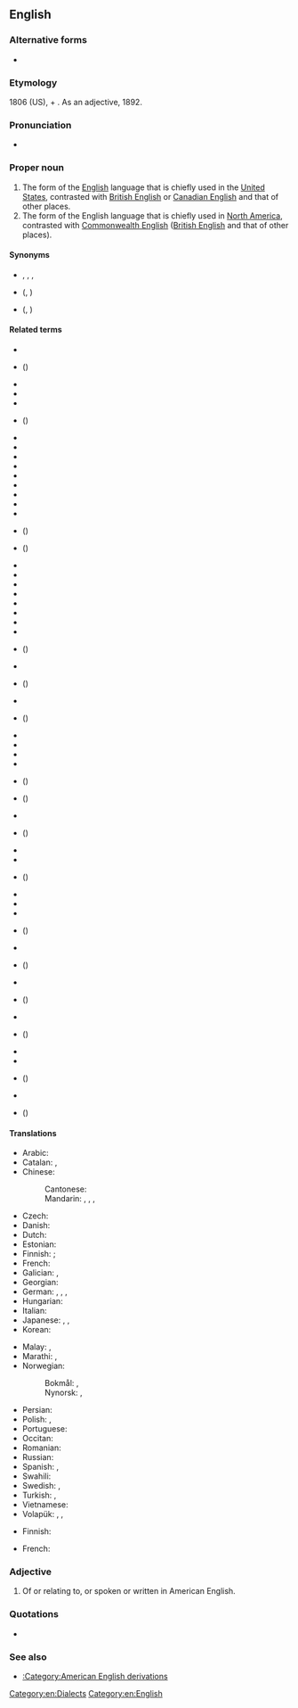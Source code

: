 ==English==
{{wikipedia}}

===Alternative forms===
* {{l|en|American-English}} {{qualifier|esp. adjective}}

===Etymology===
1806 (US), {{m|en|American}} + {{m|en|English}}. As an adjective, 1892.

===Pronunciation===
* {{audio|en|En-American English.oga|Audio}}

===Proper noun===
{{en-proper noun}}

# The form of the [[English]] language that is chiefly used in the [[United States]], contrasted with [[British English]] or [[Canadian English]] and that of other places.
# The form of the English language that is chiefly used in [[North America]], contrasted with [[Commonwealth English]] ([[British English]] and that of other places).

====Synonyms====
* {{l|en|AmE}}, {{l|en|AE}}, {{l|en|AmEng}}, {{l|en|Americanese}}
* {{sense|English of North America}} {{l|en|North American English}} ({{l|en|NAmE}}, {{l|en|NAE}})
* {{sense|English of the USA}} {{l|en|United States English}} ({{l|en|USEng}}, {{l|en|en-US}})

====Related terms====
{{top3}}
* {{l|en|African English}}
* {{l|en|African American English}} ({{l|en|Ebonics}})
* {{l|en|Australian English}}
* {{l|en|Bahamian English}}
* {{l|en|Bangladeshi English}}
* {{l|en|Barbadian English}} ({{l|en|Bajan English}})
* {{l|en|Belizean English}}
* {{l|en|Bermudian English}}
* {{l|en|British English}}
* {{l|en|Brunei English}}
* {{l|en|Cameroonian English}}
* {{l|en|Canadian English}}
* {{l|en|Canajan}}
* {{l|en|Caribbean English}}
* {{l|en|Channel Island English}}
* {{l|en|Chinese English}} ({{l|en|Chinglish}})
* {{l|en|Ceylonese English}} ({{l|en|Sri Lankan English}})
* {{l|en|Commonwealth English}}
* {{l|en|English English}}
* {{l|en|European English}}
* {{l|en|Falkland Islands English}}
* {{l|en|Gibraltarian English}}
* {{l|en|Guyanese English}}
* {{l|en|Hong Kong English}}
* {{l|en|Indian English}}
* {{l|en|Irish English}} ({{l|en|Hiberno-English}})
* {{l|en|Jamaican English}}
* {{l|en|Japanese English}} ({{l|en|Engrish}})
* {{l|en|Kenyan English}}
* {{l|en|King's English}} ({{l|en|Received Pronunciation}})
* {{l|en|Liberian English}}
* {{l|en|Malawian English}}
* {{l|en|Malaysian English}}
* {{l|en|Maltese English}}
* {{l|en|Manx English}} ({{l|en|Anglo-Manx}})
* {{l|en|Namibian English}} ({{l|en|Namlish}})
* {{l|en|Nepali English}}
* {{l|en|Newfoundland English}} ({{l|en|Newfinese}})
* {{l|en|New Zealand English}}
* {{l|en|Nigerian English}}
* {{l|en|Northern Irish English}} ({{l|en|Ulster English}})
* {{l|en|Pakistani English}}
* {{l|en|Pennsylvania Dutch English}}
* {{l|en|Philippine English}}
* {{l|en|Queen's English}} ({{l|en|Received Pronunciation}})
* {{l|en|Scottish English}}
* {{l|en|Singapore English}} ({{l|en|Singlish}})
* {{l|en|South African English}}
* {{l|en|Sri Lankan English}} ({{l|en|Ceylonese English}})
* {{l|en|Standard American English}}
* {{l|en|Tamil English}} ({{l|en|thanglish}})
* {{l|en|Trinidadian English}}
* {{l|en|Ugandan English}}
* {{l|en|Ulster English}} ({{l|en|Northern Irish English}})
* {{l|en|Welsh English}}
* {{l|en|Yeshiva English}} ({{l|en|Yeshivish}})
{{bottom}}

====Translations====
{{trans-top|English of the United States}}
* Arabic: {{t|ar|اَلْإِنْجِلِيزِيَّة اَلْأَمْرِيكِيَّة|f|tr=al-ʾingilīziyya l-ʾamrīkiyya}}
* Catalan: {{t|ca|anglès estatunidenc|m}}, {{t|ca|anglès americà|m}}
* Chinese:
*: Cantonese: {{t|yue|美國英語|tr=mei gwok jīng jyu|sc=Hani}}
*: Mandarin: {{t+|cmn|美國英語|sc=Hani}}, {{t+|cmn|美国英语|tr=Měiguó Yīngyǔ|sc=Hani}}, {{t|cmn|美式英語|sc=Hani}}, {{t|cmn|美式英语|tr=Měishì Yīngyǔ|sc=Hani}}
* Czech: {{t|cs|americká angličtina|f}}
* Danish: {{t|da|amerikansk engelsk}}
* Dutch: {{t|nl|Amerikaans-Engels}}
* Estonian: {{t|et|Ameerika inglise keel}}
* Finnish: {{t+|fi|amerikanenglanti}}; {{t|fi|amerikka}} {{qualifier|rare, derogative}}
* French: {{t+|fr|anglais américain|m}}
* Galician: {{t|gl|inglés estadounidense|m}}, {{t|gl|inglés americano|m}}
* Georgian: {{t|ka|ამერიკული ინგლისური}}
* German: {{t|de|US-amerikanisches Englisch|n}}, {{t|de|amerikanisches Englisch|n}}, {{t|de|Amerikanisches Englisch|n}} {{q|proscribed or nonstandard}}, {{t+|de|Amerikanisch|n}} {{q|colloquial}}
* Hungarian: {{t+|hu|amerikai angol}}
* Italian: {{t+|it|inglese americano|m}}
* Japanese: {{t|ja|アメリカ英語|tr=Amerika-Eigo}}, {{t|ja|米英語|tr=Bei-Eigo}}, {{t+|ja|米語|tr=Beigo}}
* Korean: {{t|ko|^미국 ^영어(美國英語)}}
{{trans-mid}}
* Malay: {{t|ms|bahasa Inggeris Amerika}}, {{t|ms|Inggeris Amerika}}
* Marathi: {{t|mr|अमेरिकन इंग्रजी|f}}, {{t|mr|अमेरिकन इंग्लिश|f}}
* Norwegian: {{t|no|amerikansk-engelsk}}
*: Bokmål: {{t|nb|amerikansk-engelsk|m}}, {{t+|nb|amerikansk|m}}
*: Nynorsk: {{t|nn|amerikansk-engelsk|m}}, {{t|nn|amerikansk|m}}
* Persian: {{t|fa|انگلیسی آمریکایی|tr=engelisi-ye âmrikâyi|sc=fa-Arab}}
* Polish: {{t|pl|[[amerykański]] [[angielski]]}}, {{t+|pl|amerykański}}
* Portuguese: {{t+|pt|inglês americano|m}}
* Occitan: {{t|oc|anglés american|m}}
* Romanian: {{t|ro|engleză americană|f}}
* Russian: {{t|ru|америка́нский англи́йский|m}}
* Spanish: {{t|es|inglés estadounidense|m}}, {{t|es|inglés americano|m}}
* Swahili: {{t|sw|Kiingereza cha Kimarekani}}
* Swedish: {{t+|sv|amerikansk engelska|c}}, {{t+|sv|amerikanska|c}}
* Turkish: {{t+|tr|Amerikan İngilizcesi}}, {{t+|tr|Amerikanca}}
* Vietnamese: {{t+|vi|tiếng Mỹ}}
* Volapük: {{t|vo|Lamerikänapük}}, {{t|vo|Linglänapük Lamerikänik}}, {{t|vo|Lamerikäna-Linglänapük}}
{{trans-bottom}}

{{trans-top|North American English}}
* Finnish: {{t+|fi|amerikanenglanti}}
{{trans-mid}}
* French: {{t+|fr|anglais américain|m}}
{{trans-bottom}}

===Adjective===
{{en-adj}}

# Of or relating to, or spoken or written in American English.

===Quotations===
* {{seeCites|en}}

===See also===
* [[:Category:American English derivations]]

[[Category:en:Dialects]]
[[Category:en:English]]